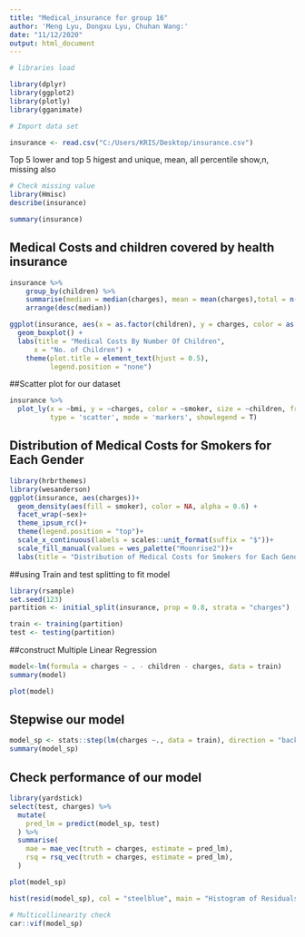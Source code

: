 ```yaml
---
title: "Medical_insurance for group 16"
author: 'Meng Lyu, Dongxu Lyu, Chuhan Wang:'
date: "11/12/2020"
output: html_document
---
```


```r
# libraries load

library(dplyr) 
library(ggplot2) 
library(plotly) 
library(gganimate)

```


```r
# Import data set

insurance <- read.csv("C:/Users/KRIS/Desktop/insurance.csv")

```


Top 5 lower and top 5 higest and unique, mean, all percentile show,n, missing also
```r
# Check missing value
library(Hmisc)
describe(insurance)
```

```r
summary(insurance)
```

## Medical Costs and children covered by health insurance

```r
insurance %>%
    group_by(children) %>%
    summarise(median = median(charges), mean = mean(charges),total = n()) %>%
    arrange(desc(median)) 

ggplot(insurance, aes(x = as.factor(children), y = charges, color = as.factor(children))) +
  geom_boxplot() +
  labs(title = "Medical Costs By Number Of Children",
      x = "No. of Children") +
    theme(plot.title = element_text(hjust = 0.5),
          legend.position = "none")
```

##Scatter plot for our dataset 
```r
insurance %>%
  plot_ly(x = ~bmi, y = ~charges, color = ~smoker, size = ~children, frame = ~age,
          type = 'scatter', mode = 'markers', showlegend = T)
```

## Distribution of Medical Costs for Smokers for Each Gender

```r
library(hrbrthemes)
library(wesanderson)
ggplot(insurance, aes(charges))+
  geom_density(aes(fill = smoker), color = NA, alpha = 0.6) +
  facet_wrap(~sex)+
  theme_ipsum_rc()+
  theme(legend.position = "top")+
  scale_x_continuous(labels = scales::unit_format(suffix = "$"))+
  scale_fill_manual(values = wes_palette("Moonrise2"))+
  labs(title = "Distribution of Medical Costs for Smokers for Each Gender")
```

##using Train and test splitting to fit model
```r
library(rsample)
set.seed(123)
partition <- initial_split(insurance, prop = 0.8, strata = "charges")

train <- training(partition)
test <- testing(partition)
```

##construct  Multiple Linear Regression
```r

model<-lm(formula = charges ~ . - children - charges, data = train)
summary(model)
```

```r
plot(model)
```

## Stepwise our model
```r

model_sp <- stats::step(lm(charges ~., data = train), direction = "backward", trace = 0)
summary(model_sp)
```

## Check performance of our model

```r
library(yardstick)
select(test, charges) %>%
  mutate(
    pred_lm = predict(model_sp, test)
  ) %>% 
  summarise(
    mae = mae_vec(truth = charges, estimate = pred_lm),
    rsq = rsq_vec(truth = charges, estimate = pred_lm),
  )
```

```r
plot(model_sp)
```

```r
hist(resid(model_sp), col = "steelblue", main = "Histogram of Residuals", xlab = "Residual")
```

```r
# Multicollinearity check
car::vif(model_sp)
```


